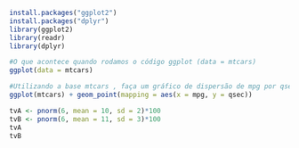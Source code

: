 ```r
install.packages("ggplot2")
install.packages("dplyr")
library(ggplot2)
library(readr)
library(dplyr)

#O que acontece quando rodamos o código ggplot (data = mtcars)
ggplot(data = mtcars)

#Utilizando a base mtcars , faça um gráfico de dispersão de mpg por qsec
ggplot(mtcars) + geom_point(mapping = aes(x = mpg, y = qsec))

tvA <- pnorm(6, mean = 10, sd = 2)*100
tvB <- pnorm(6, mean = 11, sd = 3)*100
tvA
tvB
```
